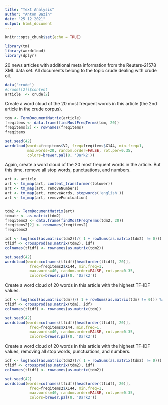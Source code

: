 ```yaml
---
title: "Text Analysis"
author: "Anton Bazin"
date: "25 12 2021"
output: html_document
---
```


```r
knitr::opts_chunk$set(echo = TRUE)
```


```r
library(tm)
library(wordcloud)
library(dplyr)
```

20 news articles with additional meta information from the
Reuters-21578 XML data set.
All documents belong to the topic crude dealing with crude oil.
```r
data('crude')
#crude[[2]]$content
article  <- crude[2]
```

Create a word cloud of the 20 most frequent words in this article 
(the 2nd article in the crude corpus).
```r
tdm <- TermDocumentMatrix(article)
freqitems <- data.frame(findMostFreqTerms(tdm, 20))
freqitems[2] <- rownames(freqitems)
freqitems
```

```r
set.seed(42)
wordcloud(words=freqitems$V2, freq=freqitems$X144, min.freq=1,
          max.words=20, random.order=FALSE, rot.per=0.35, 
          colors=brewer.pal(8, 'Dark2'))
```





Again, create a word cloud of the 20 most frequent words in the article.
But this time, remove all stop words, punctuations, and numbers.
```r
art <- article
art <- tm_map(art, content_transformer(tolower))
art <- tm_map(art, removeNumbers)
art <- tm_map(art, removeWords, stopwords('english'))
art <- tm_map(art, removePunctuation)


tdm2 <- TermDocumentMatrix(art)
tdmatr <- as.matrix(tdm2)
freqitems2 <- data.frame(findMostFreqTerms(tdm2, 20))
freqitems2[2] <- rownames(freqitems2)
freqitems2
```


```r
idf <- log(ncol(as.matrix(tdm2))/( 1 + rowSums(as.matrix(tdm2) != 0))) %>% diag()
tfidf <- crossprod(as.matrix(tdm2), idf)
colnames(tfidf) <- rownames(as.matrix(tdm2))

set.seed(42)
wordcloud(words=colnames(tfidf)[head(order(tfidf), 20)], 
           freq=freqitems2$X144, min.freq=1,
           max.words=40, random.order=FALSE, rot.per=0.35, 
           colors=brewer.pal(8, 'Dark2'))
```




Create a word cloud of 20 words in this article with the highest TF-IDF values.
```r
idf <- log(ncol(as.matrix(tdm))/( 1 + rowSums(as.matrix(tdm) != 0))) %>% diag()
tfidf <- crossprod(as.matrix(tdm), idf)
colnames(tfidf) <- rownames(as.matrix(tdm))

set.seed(42)
wordcloud(words=colnames(tfidf)[head(order(tfidf), 20)], 
           freq=freqitems$X144, min.freq=1,
           max.words=40, random.order=FALSE, rot.per=0.35, 
           colors=brewer.pal(8, 'Dark2'))
```


Create a word cloud of 20 words in this article with the highest TF-IDF values,
removing all stop words, punctuations, and numbers.
```r
idf <- log(ncol(as.matrix(tdm2))/( 1 + rowSums(as.matrix(tdm2) != 0))) %>% diag()
tfidf <- crossprod(as.matrix(tdm2), idf)
colnames(tfidf) <- rownames(as.matrix(tdm2))

set.seed(42)
wordcloud(words=colnames(tfidf)[head(order(tfidf), 20)], 
           freq=freqitems2$X144, min.freq=1,
           max.words=40, random.order=FALSE, rot.per=0.35, 
           colors=brewer.pal(8, 'Dark2'))
```












